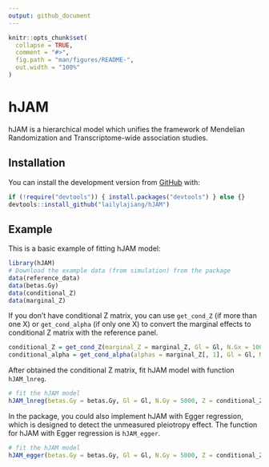 ```yaml
---
output: github_document
---
```


<!-- README.md is generated from README.Rmd. Please edit that file -->

```r
knitr::opts_chunk$set(
  collapse = TRUE,
  comment = "#>",
  fig.path = "man/figures/README-",
  out.width = "100%"
)
```
# hJAM

<!-- badges: start -->
<!-- badges: end -->

hJAM is a hierarchical model which unifies the framework of Mendelian Randomization and Transcriptome-wide association studies.

## Installation

You can install the development version from [GitHub](https://github.com/) with:

``` r
if (!require("devtools")) { install.packages("devtools") } else {}
devtools::install_github("lailylajiang/hJAM")
```
## Example

This is a basic example of fitting hJAM model:

```r
library(hJAM)
# Download the example data (from simulation) from the package
data(reference_data)
data(betas.Gy)
data(conditional_Z)
data(marginal_Z)
```

If you don't have conditional Z matrix, you can use ``get_cond_Z`` (if more than one X) or ``get_cond_alpha`` (if only one X) to convert the marginal effects to conditional Z matrix with the reference panel.

```r
conditional_Z = get_cond_Z(marginal_Z = marginal_Z, Gl = Gl, N.Gx = 1000, ridgeTerm = T)
conditional_alpha = get_cond_alpha(alphas = marginal_Z[, 1], Gl = Gl, N.Gx = 1000, ridgeTerm = T)
```

After obtained the conditional Z matrix, fit hJAM model with function ``hJAM_lnreg``.

```r
# fit the hJAM model
hJAM_lnreg(betas.Gy = betas.Gy, Gl = Gl, N.Gy = 5000, Z = conditional_Z, ridgeTerm = T)
```

In the package, you could also implement hJAM with Egger regression, which is designed to detect the unmeasured pleiotropy effect. The function for hJAM with Egger regression is ``hJAM_egger``.

```r
# fit the hJAM model
hJAM_egger(betas.Gy = betas.Gy, Gl = Gl, N.Gy = 5000, Z = conditional_Z, ridgeTerm = T)
```


